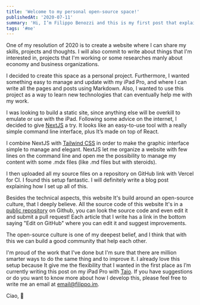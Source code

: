```yaml
---
title: 'Welcome to my personal open-source space!'
publishedAt: '2020-07-11'
summary: 'Hi, I’m Filippo Benozzi and this is my first post that explain why I developed a personal website and the technologies used.'
tags: '#me'
---
```


One of my resolution of 2020 is to create a website where I can share my skills, projects and thoughts. I will also commit to write about things that I'm interested in, projects that I'm working or some researches manly about economy and business organizations.

I decided to create this space as a personal project.
Furthermore, I wanted something easy to manage and update with my iPad Pro, and where I can write all the pages and posts using Markdown.
Also, I wanted to use this project as a way to learn new technologies that can eventually help me with my work.

I was looking to build a static site, since anything else will be overkill to emulate or use with the iPad. Following some advice on the internet, I decided to give [NextJS](https://nextjs.org/) a try. It looks like an easy-to-use tool with a really simple command line interface, plus It’s made on top of React. 

I combine NextJS with [Tailwind CSS](https://tailwindcss.com/) in order to make the graphic interface simple to manage and elegant.
NextJS let me organize a website with few lines on the command line and open me the possibility to manage my content with some .mdx files (like .md files but with steroids).

I then uploaded all my source files on a repository on GitHub link with Vercel for CI. I found this setup fantastic.
I will definitely write a blog post explaining how I set up all of this.

Besides the technical aspects, this website It's build around an open-source culture, that I deeply believe. All the source code of this website It's in a [public repository](https://github.com/filippobenozzi/filippo.im) on Github, you can look the source code and even edit it and submit a pull request!
Each article that I write has a link in the bottom saying "Edit on GitHub" where you can edit it and suggest improvements.

The open-source culture is one of my deepest belief, and I think that with this we can build a good community that help each other.

<StaticTweet id="1334334544598740994" />

I'm proud of the work that I've done but I'm sure that there are million smarter ways to do the same thing and to improve it.
I already love this setup because It give me the flexibility that I wanted in the first place as I’m currently writing this post on my iPad Pro with [Taio](https://taio.app/).
If you have suggestions or do you want to know more about how I develop this, please feel free to write me an email at [email@filippo.im](mailto:email@filippo.im).

Ciao, 👋